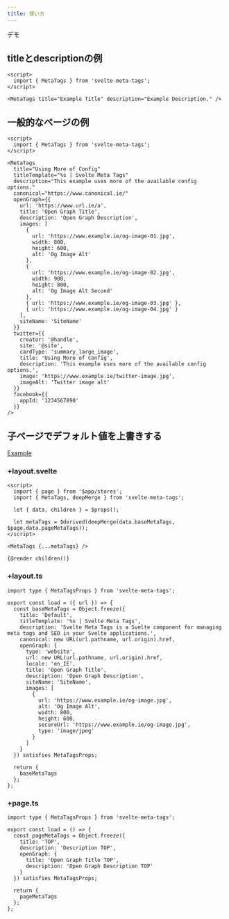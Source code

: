 ```yaml
---
title: 使い方
---
```



<LinkButton href="https://svelte.dev/repl/ffd783c9b8e54d97b6b7cac6eadace42" icon="external" iconPlacement="start">
  デモ
</LinkButton>

## titleとdescriptionの例

```svelte
<script>
  import { MetaTags } from 'svelte-meta-tags';
</script>

<MetaTags title="Example Title" description="Example Description." />
```

## 一般的なページの例

```svelte
<script>
  import { MetaTags } from 'svelte-meta-tags';
</script>

<MetaTags
  title="Using More of Config"
  titleTemplate="%s | Svelte Meta Tags"
  description="This example uses more of the available config options."
  canonical="https://www.canonical.ie/"
  openGraph={{
    url: 'https://www.url.ie/a',
    title: 'Open Graph Title',
    description: 'Open Graph Description',
    images: [
      {
        url: 'https://www.example.ie/og-image-01.jpg',
        width: 800,
        height: 600,
        alt: 'Og Image Alt'
      },
      {
        url: 'https://www.example.ie/og-image-02.jpg',
        width: 900,
        height: 800,
        alt: 'Og Image Alt Second'
      },
      { url: 'https://www.example.ie/og-image-03.jpg' },
      { url: 'https://www.example.ie/og-image-04.jpg' }
    ],
    siteName: 'SiteName'
  }}
  twitter={{
    creator: '@handle',
    site: '@site',
    cardType: 'summary_large_image',
    title: 'Using More of Config',
    description: 'This example uses more of the available config options.',
    image: 'https://www.example.ie/twitter-image.jpg',
    imageAlt: 'Twitter image alt'
  }}
  facebook={{
    appId: '1234567890'
  }}
/>
```

## 子ページでデフォルト値を上書きする

[Example](https://github.com/oekazuma/svelte-meta-tags/tree/main/example)

### +layout.svelte

```svelte
<script>
  import { page } from '$app/stores';
  import { MetaTags, deepMerge } from 'svelte-meta-tags';

  let { data, children } = $props();

  let metaTags = $derived(deepMerge(data.baseMetaTags, $page.data.pageMetaTags));
</script>

<MetaTags {...metaTags} />

{@render children()}
```

### +layout.ts

```svelte
import type { MetaTagsProps } from 'svelte-meta-tags';

export const load = ({ url }) => {
  const baseMetaTags = Object.freeze({
    title: 'Default',
    titleTemplate: '%s | Svelte Meta Tags',
    description: 'Svelte Meta Tags is a Svelte component for managing meta tags and SEO in your Svelte applications.',
    canonical: new URL(url.pathname, url.origin).href,
    openGraph: {
      type: 'website',
      url: new URL(url.pathname, url.origin).href,
      locale: 'en_IE',
      title: 'Open Graph Title',
      description: 'Open Graph Description',
      siteName: 'SiteName',
      images: [
        {
          url: 'https://www.example.ie/og-image.jpg',
          alt: 'Og Image Alt',
          width: 800,
          height: 600,
          secureUrl: 'https://www.example.ie/og-image.jpg',
          type: 'image/jpeg'
        }
      ]
    }
  }) satisfies MetaTagsProps;

  return {
    baseMetaTags
  };
};
```

### +page.ts

```svelte
import type { MetaTagsProps } from 'svelte-meta-tags';

export const load = () => {
  const pageMetaTags = Object.freeze({
    title: 'TOP',
    description: 'Description TOP',
    openGraph: {
      title: 'Open Graph Title TOP',
      description: 'Open Graph Description TOP'
    }
  }) satisfies MetaTagsProps;

  return {
    pageMetaTags
  };
};
```
